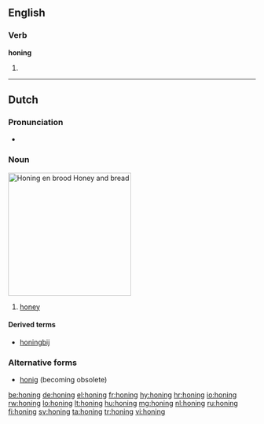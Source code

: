 ==English==

===Verb===
'''honing'''

# {{present participle of|hone}}

----

==Dutch==
{{wikipedia|lang=nl}}

===Pronunciation===
* {{audio|Nl-honing.ogg|audio}}

===Noun===
[[Image:Runny hunny.jpg|thumb|250px|''Honing en brood''<br>Honey and bread]]
{{nl-noun|m}}

# [[honey]]

====Derived terms====
* [[honingbij]]

===Alternative forms===
* [[honig]] (becoming obsolete)

[[be:honing]]
[[de:honing]]
[[el:honing]]
[[fr:honing]]
[[hy:honing]]
[[hr:honing]]
[[io:honing]]
[[rw:honing]]
[[lo:honing]]
[[lt:honing]]
[[hu:honing]]
[[mg:honing]]
[[nl:honing]]
[[ru:honing]]
[[fi:honing]]
[[sv:honing]]
[[ta:honing]]
[[tr:honing]]
[[vi:honing]]